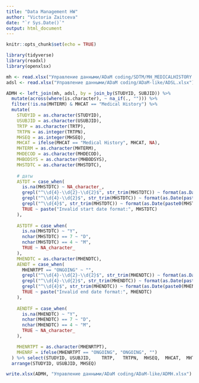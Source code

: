 ```yaml
---
title: "Data Management HW"
author: "Victoria Zaitceva"
date: "`r Sys.Date()`"
output: html_document
---
```


```r
knitr::opts_chunk$set(echo = TRUE)

library(tidyverse)
library(readxl)
library(openxlsx)

```



```r

mh <- read.xlsx("Управление данными/ADaM coding/SDTM/MH_MEDICALHISTORY.xlsx")
adsl <- read.xlsx("Управление данными/ADaM coding/ADaM-like/ADSL.xlsx")

```



```r

ADMH <- left_join(mh, adsl, by = join_by(STUDYID, SUBJID)) %>%
  mutate(across(where(is.character), ~ na_if(., ""))) %>% 
  filter(!is.na(MHTERM) & MHCAT == "Medical History") %>% 
  mutate(
    STUDYID = as.character(STUDYID),
    USUBJID = as.character(USUBJID),
    TRTP = as.character(TRTP),
    TRTPN = as.integer(TRTPN),
    MHSEQ = as.integer(MHSEQ),
    MHCAT = ifelse(MHCAT == "Medical History", MHCAT, NA),
    MHTERM = as.character(MHTERM),
    MHDECOD = as.character(MHDECOD),
    MHBODSYS = as.character(MHBODSYS),
    MHSTDTC = as.character(MHSTDTC),
    
    # даты
    ASTDT = case_when(
      is.na(MHSTDTC) ~ NA_character_,
      grepl("^\\d{4}-\\d{2}-\\d{2}$", str_trim(MHSTDTC)) ~ format(as.Date(MHSTDTC, format = "%Y-%m-%d"), "%d.%m.%Y"), 
      grepl("^\\d{4}-\\d{2}$", str_trim(MHSTDTC)) ~ format(as.Date(paste0(MHSTDTC, "-01"), format = "%Y-%m-%d"), "%d.%m.%Y"),  
      grepl("^\\d{4}$", str_trim(MHSTDTC)) ~ format(as.Date(paste0(MHSTDTC, "-01-01"), format = "%Y-%m-%d"), "%d.%m.%Y"),  
      TRUE ~ paste("Invalid start date format:", MHSTDTC)
    ),
    
    ASTDTF = case_when(
      is.na(MHSTDTC) ~ "Y",
      nchar(MHSTDTC) == 7 ~ "D",
      nchar(MHSTDTC) == 4 ~ "M",
      TRUE ~ NA_character_ 
    ),
    MHENDTC = as.character(MHENDTC),
    AENDT = case_when(
      MHENRTPT == "ONGOING" ~ "", 
      grepl("^\\d{4}-\\d{2}-\\d{2}$", str_trim(MHENDTC)) ~ format(as.Date(MHENDTC, format = "%Y-%m-%d"), "%d.%m.%Y"),
      grepl("^\\d{4}-\\d{2}$", str_trim(MHENDTC)) ~ format(as.Date(paste0(MHENDTC, "-01"), format = "%Y-%m-%d"), "%d.%m.%Y"),  
      grepl("^\\d{4}$", str_trim(MHENDTC)) ~ format(as.Date(paste0(MHENDTC, "-01-01"), format = "%Y-%m-%d"), "%d.%m.%Y"),  
      TRUE ~ paste("Invalid end date format:", MHENDTC)
    ),
    
    AENDTF = case_when(
      is.na(MHENDTC) ~ "Y",
      nchar(MHENDTC) == 7 ~ "D",
      nchar(MHENDTC) == 4 ~ "M",
      TRUE ~ NA_character_
    ),

    MHENRTPT = as.character(MHENRTPT),
    MHENRF = ifelse(MHENRTPT == "ONGOING", "ONGOING", "")
  ) %>% select(STUDYID,	USUBJID,	TRTP,	TRTPN,	MHSEQ,	MHCAT,	MHTERM,	MHDECOD,	MHBODSYS,	MHSTDTC,	ASTDT, ASTDTF,	MHENDTC,	AENDT,	AENDTF,	MHENRTPT,	MHENRF) %>%
  arrange(STUDYID, USUBJID, MHSEQ)

```


```r
write.xlsx(ADMH, "Управление данными/ADaM coding/ADaM-like/ADMH.xlsx")
```


